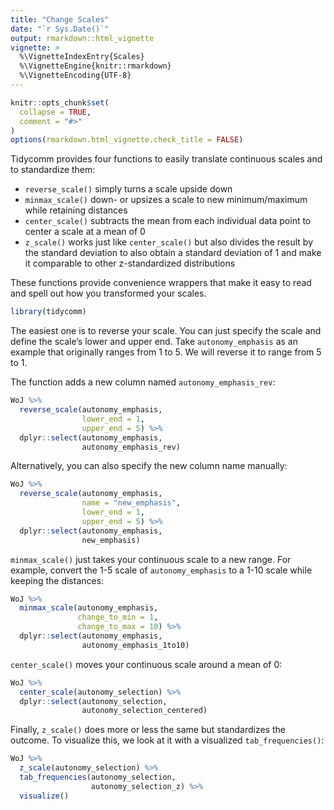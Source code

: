 ```yaml
---
title: "Change Scales"
date: "`r Sys.Date()`"
output: rmarkdown::html_vignette
vignette: >
  %\VignetteIndexEntry{Scales}
  %\VignetteEngine{knitr::rmarkdown}
  %\VignetteEncoding{UTF-8}
---
```


```r
knitr::opts_chunk$set(
  collapse = TRUE,
  comment = "#>"
)
options(rmarkdown.html_vignette.check_title = FALSE)
```

Tidycomm provides four functions to easily translate continuous scales and to standardize them:

- `reverse_scale()` simply turns a scale upside down
- `minmax_scale()` down- or upsizes a scale to new minimum/maximum while retaining distances
- `center_scale()` subtracts the mean from each individual data point to center a scale at a mean of 0
- `z_scale()` works just like `center_scale()` but also divides the result by the standard deviation to also obtain a standard deviation of 1 and make it comparable to other z-standardized distributions

These functions provide convenience wrappers that make it easy to read and spell out how you transformed your scales.

```r
library(tidycomm)
```
The easiest one is to reverse your scale. You can just specify the scale and define the scale's lower and upper end. Take `autonomy_emphasis` as an example that originally ranges from 1 to 5. We will reverse it to range from 5 to 1.

The function adds a new column named `autonomy_emphasis_rev`: 

```r
WoJ %>% 
  reverse_scale(autonomy_emphasis,
                lower_end = 1,
                upper_end = 5) %>% 
  dplyr::select(autonomy_emphasis,
                autonomy_emphasis_rev)
```

Alternatively, you can also specify the new column name manually:

```r
WoJ %>% 
  reverse_scale(autonomy_emphasis,
                name = "new_emphasis",
                lower_end = 1,
                upper_end = 5) %>% 
  dplyr::select(autonomy_emphasis,
                new_emphasis)
```

`minmax_scale()` just takes your continuous scale to a new range. For example, convert the 1-5 scale of `autonomy_emphasis` to a 1-10 scale while keeping the distances:

```r
WoJ %>% 
  minmax_scale(autonomy_emphasis,
               change_to_min = 1,
               change_to_max = 10) %>% 
  dplyr::select(autonomy_emphasis,
                autonomy_emphasis_1to10)
```

`center_scale()` moves your continuous scale around a mean of 0:

```r
WoJ %>% 
  center_scale(autonomy_selection) %>% 
  dplyr::select(autonomy_selection,
                autonomy_selection_centered)
```

Finally, `z_scale()` does more or less the same but standardizes the outcome. To visualize this, we look at it with a visualized `tab_frequencies()`:


```r
WoJ %>% 
  z_scale(autonomy_selection) %>% 
  tab_frequencies(autonomy_selection,
                  autonomy_selection_z) %>% 
  visualize()
```
